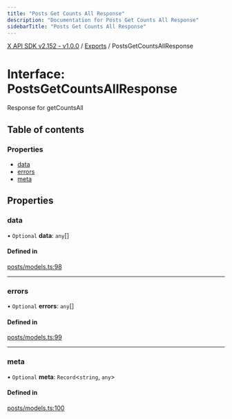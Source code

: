 ```yaml
---
title: "Posts Get Counts All Response"
description: "Documentation for Posts Get Counts All Response"
sidebarTitle: "Posts Get Counts All Response"
---
```


[X API SDK v2.152 - v1.0.0](../README.md) / [Exports](../modules.md) / PostsGetCountsAllResponse

# Interface: PostsGetCountsAllResponse

Response for getCountsAll

## Table of contents

### Properties

- [data](PostsGetCountsAllResponse.md#data)
- [errors](PostsGetCountsAllResponse.md#errors)
- [meta](PostsGetCountsAllResponse.md#meta)

## Properties

### data

• `Optional` **data**: `any`[]

#### Defined in

[posts/models.ts:98](https://github.com/xdevplatform/xdk/blob/ad4172ef5f68f089e0f077a190b271016dd35bf7/xdk/typescript/src/posts/models.ts#L98)

___

### errors

• `Optional` **errors**: `any`[]

#### Defined in

[posts/models.ts:99](https://github.com/xdevplatform/xdk/blob/ad4172ef5f68f089e0f077a190b271016dd35bf7/xdk/typescript/src/posts/models.ts#L99)

___

### meta

• `Optional` **meta**: `Record`\<`string`, `any`\>

#### Defined in

[posts/models.ts:100](https://github.com/xdevplatform/xdk/blob/ad4172ef5f68f089e0f077a190b271016dd35bf7/xdk/typescript/src/posts/models.ts#L100)
